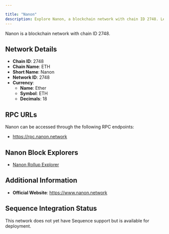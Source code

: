 ```yaml
---

title: "Nanon"
description: Explore Nanon, a blockchain network with chain ID 2748. Learn about its native currency, Ether, and how to interact with the network.
---
```




Nanon is a blockchain network with chain ID 2748.

## Network Details

- **Chain ID**: 2748
- **Chain Name**: ETH
- **Short Name**: Nanon
- **Network ID**: 2748
- **Currency**: 
  - **Name**: Ether
  - **Symbol**: ETH
  - **Decimals**: 18

## RPC URLs

Nanon can be accessed through the following RPC endpoints:

- https://rpc.nanon.network

## Nanon Block Explorers

- [Nanon Rollup Explorer](https://explorer.nanon.network)

## Additional Information

- **Official Website**: https://www.nanon.network

## Sequence Integration Status

This network does not yet have Sequence support but is available for deployment.
